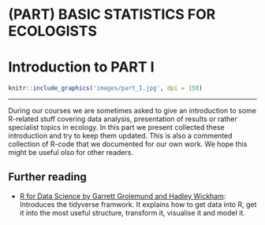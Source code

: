 # (PART) BASIC STATISTICS FOR ECOLOGISTS {-}

# Introduction to PART I {#PART-I}
```r
knitr::include_graphics('images/part_I.jpg', dpi = 150)
```

------

During our courses we are sometimes asked to give an introduction to some R-related stuff covering data analysis, presentation of results or rather specialist topics in ecology. In this part we present collected these introduction and try to keep them updated. This is also a commented collection of R-code that we documented for our own work. We hope this might be useful olso for other readers.


## Further reading
- [R for Data Science by Garrett Grolemund and Hadley Wickham](http://r4ds.had.co.nz): Introduces the tidyverse framwork. It explains how to get data into R, get it into the most useful structure, transform it, visualise it and model it.

